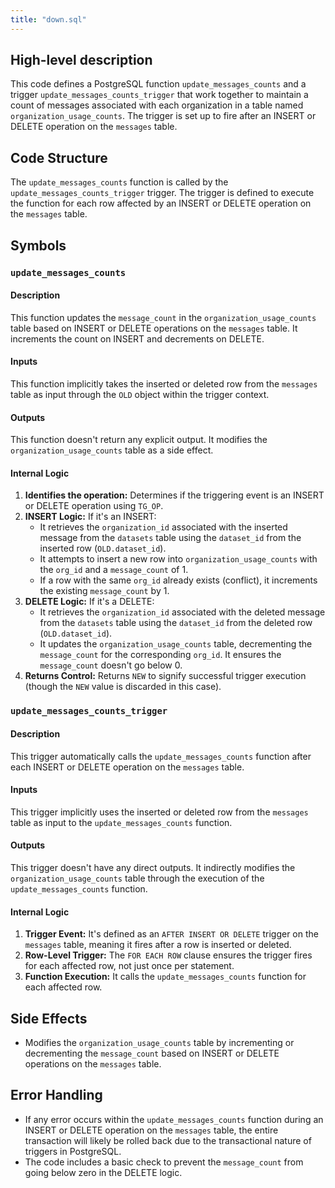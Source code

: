 ```yaml
---
title: "down.sql"
---
```


## High-level description
This code defines a PostgreSQL function `update_messages_counts` and a trigger `update_messages_counts_trigger` that work together to maintain a count of messages associated with each organization in a table named `organization_usage_counts`. The trigger is set up to fire after an INSERT or DELETE operation on the `messages` table.

## Code Structure
The `update_messages_counts` function is called by the `update_messages_counts_trigger` trigger. The trigger is defined to execute the function for each row affected by an INSERT or DELETE operation on the `messages` table.

## Symbols

### `update_messages_counts`
#### Description
This function updates the `message_count` in the `organization_usage_counts` table based on INSERT or DELETE operations on the `messages` table. It increments the count on INSERT and decrements on DELETE.

#### Inputs
This function implicitly takes the inserted or deleted row from the `messages` table as input through the `OLD` object within the trigger context.

#### Outputs
This function doesn't return any explicit output. It modifies the `organization_usage_counts` table as a side effect.

#### Internal Logic
1. **Identifies the operation:** Determines if the triggering event is an INSERT or DELETE operation using `TG_OP`.
2. **INSERT Logic:** If it's an INSERT:
    - It retrieves the `organization_id` associated with the inserted message from the `datasets` table using the `dataset_id` from the inserted row (`OLD.dataset_id`).
    - It attempts to insert a new row into `organization_usage_counts` with the `org_id` and a `message_count` of 1.
    - If a row with the same `org_id` already exists (conflict), it increments the existing `message_count` by 1.
3. **DELETE Logic:** If it's a DELETE:
    - It retrieves the `organization_id` associated with the deleted message from the `datasets` table using the `dataset_id` from the deleted row (`OLD.dataset_id`).
    - It updates the `organization_usage_counts` table, decrementing the `message_count` for the corresponding `org_id`. It ensures the `message_count` doesn't go below 0.
4. **Returns Control:** Returns `NEW` to signify successful trigger execution (though the `NEW` value is discarded in this case).

### `update_messages_counts_trigger`
#### Description
This trigger automatically calls the `update_messages_counts` function after each INSERT or DELETE operation on the `messages` table.

#### Inputs
This trigger implicitly uses the inserted or deleted row from the `messages` table as input to the `update_messages_counts` function.

#### Outputs
This trigger doesn't have any direct outputs. It indirectly modifies the `organization_usage_counts` table through the execution of the `update_messages_counts` function.

#### Internal Logic
1. **Trigger Event:** It's defined as an `AFTER INSERT OR DELETE` trigger on the `messages` table, meaning it fires after a row is inserted or deleted.
2. **Row-Level Trigger:** The `FOR EACH ROW` clause ensures the trigger fires for each affected row, not just once per statement.
3. **Function Execution:** It calls the `update_messages_counts` function for each affected row.

## Side Effects
- Modifies the `organization_usage_counts` table by incrementing or decrementing the `message_count` based on INSERT or DELETE operations on the `messages` table.

## Error Handling
- If any error occurs within the `update_messages_counts` function during an INSERT or DELETE operation on the `messages` table, the entire transaction will likely be rolled back due to the transactional nature of triggers in PostgreSQL.
- The code includes a basic check to prevent the `message_count` from going below zero in the DELETE logic. 
